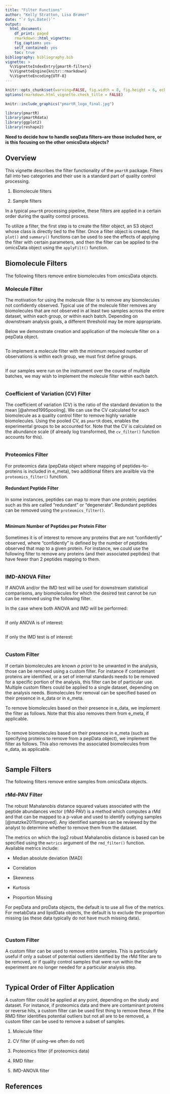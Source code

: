 ```yaml
---
title: "Filter Functions"
author: "Kelly Stratton, Lisa Bramer"
date: "`r Sys.Date()`"
output: 
  html_document:
    df_print: paged
    rmarkdown::html_vignette:
    fig_caption: yes
    self_contained: yes
    toc: true
bibliography: bibliography.bib
vignette: >
  %\VignetteIndexEntry{pmartR-filters} 
  %\VignetteEngine{knitr::rmarkdown} 
  %\VignetteEncoding{UTF-8}
---
```


```r
knitr::opts_chunk$set(warning=FALSE, fig.width = 8, fig.height = 6, echo = TRUE, include = TRUE, eval = TRUE)
options(rmarkdown.html_vignette.check_title = FALSE)
```

```r
knitr::include_graphics("pmartR_logo_final.jpg")

library(pmartR)
library(pmartRdata)
library(ggplot2)
library(reshape2)
```

**Need to decide how to handle seqData filters--are those included here, or is this focusing on the other omicsData objects?**


## Overview

This vignette describes the filter functionality of the `pmartR` package. Filters fall into two categories and their use is a standard part of quality control processing.

1. Biomolecule filters

2. Sample filters

In a typical `pmartR` processing pipeline, these filters are applied in a certain order during the quality control process.

To utilize a filter, the first step is to create the filter object, an S3 object whose class is directly tied to the filter. Once a filter object is created, the `plot()` and `summary()` functions can be used to see the effects of applying the filter with certain parameters, and then the filter can be applied to the omicsData object using the `applyFilt()` function.


## Biomolecule Filters

The following filters remove entire biomolecules from omicsData objects. 

### Molecule Filter

The motivation for using the molecule filter is to remove any biomolecules not confidently observed. Typical use of the molecule filter removes any biomolecules that are not observed in at least two samples across the entire dataset, within each group, or within each batch. Depending on downstream analysis goals, a different threshold may be more appropriate.

Below we demonstrate creation and application of the molecule filter on a pepData object.

```r

```

To implement a molecule filter with the minimum required number of observations is within each group, we must first define groups.

```r

```

If our samples were run on the instrument over the course of multiple batches, we may wish to implement the molecule filter within each batch.

```r

```


### Coefficient of Variation (CV) Filter

The coefficient of variation (CV) is the ratio of the standard deviation to the mean [@ahmed1995pooling]. We can use the CV calculated for each biomolecule as a quality control filter to remove highly variable biomolecules. Using the pooled CV, as `pmartR` does, enables the experimental groups to be accounted for. Note that the CV is calculated on the abundance scale (if already log transformed, the `cv_filter()` function accounts for this).

```r

```


### Proteomics Filter

For proteomics data (pepData object where mapping of peptides-to-proteins is included in e_meta), two additional filters are availble via the `proteomics_filter()` function.

#### Redundant Peptide Filter

In some instances, peptides can map to more than one protein; peptides such as this are called "redundant" or "degenerate". Redundant peptides can be removed using the `proteomics_filter()`.

```r

```


#### Minimum Number of Peptides per Protein Filter

Sometimes it is of interest to remove any proteins that are not "confidently" observed, where "confidently" is defined by the number of peptides observed that map to a given protein. For instance, we could use the following filter to remove any proteins (and their associated peptides) that have fewer than 2 peptides mapping to them.

```r

```

### IMD-ANOVA Filter

If ANOVA and/or the IMD test will be used for downstream statistical comparisons, any biomolecules for which the desired test cannot be run can be removed using the following filter.

In the case where both ANOVA and IMD will be performed:

```r

```

If only ANOVA is of interest:

```r

```

If only the IMD test is of interest:

```r

```


### Custom Filter

If certain biomolecules are known *a priori* to be unwanted in the analysis, those can be removed using a custom filter. For instance if contaminant proteins are identified, or a set of internal standards needs to be removed for a specific portion of the analysis, this filter can be of particular use. Multiple custom filters could be applied to a single dataset, depending on the analysis needs. Biomolecules for removal can be specified based on their presence in e_data or in e_meta.

To remove biomolecules based on their presence in e_data, we implement the filter as follows. Note that this also removes them from e_meta, if applicable.

```r

```

To remove biomolecules based on their presence in e_meta (such as specifying proteins to remove from a pepData object), we implement the filter as follows. This also removes the associated biomolecules from e_data, as applicable.

```r

```


## Sample Filters

The following filters remove entire samples from omicsData objects. 

### rMd-PAV Filter

The robust Mahalanobis distance squared values associated with the peptide abundances vector (rMd-PAV) is a method which computes a rMd and that can be mapped to a p-value and used to identify outlying samples [@matzke2011improved]. Any identified samples can be reviewed by the analyst to determine whether to remove them from the dataset.

The metrics on which the log2 robust Mahalanobis distance is based can be specified using the `metrics` argument of the `rmd_filter()` function. Available metrics include:

- Median absolute deviation (MAD)

- Correlation

- Skewness

- Kurtosis

- Proportion Missing

For pepData and proData objects, the default is to use all five of the metrics. For metabData and lipidData objects, the default is to exclude the proportion missing (as these data typically do not have much missing data).


```r

```


```r

```



### Custom Filter

A custom filter can be used to remove entire samples. This is particularly useful if only a subset of potential outliers identified by the rMd filter are to be removed, or if quality control samples that were run within the experiment are no longer needed for a particular analysis step.

```r

```


## Typical Order of Filter Application

A custom filter could be applied at any point, depending on the study and dataset. For instance, if proteomics data and there are contaminant proteins or reverse hits, a custom filter can be used first thing to remove these. If the RMD filter identifies potential outliers but not all are to be removed, a custom filter can be used to remove a subset of samples.

1. Molecule filter

2. CV filter (if using--we often do not)

3. Proteomics filter (if proteomics data)

4. RMD filter

5. IMD-ANOVA filter


## References


